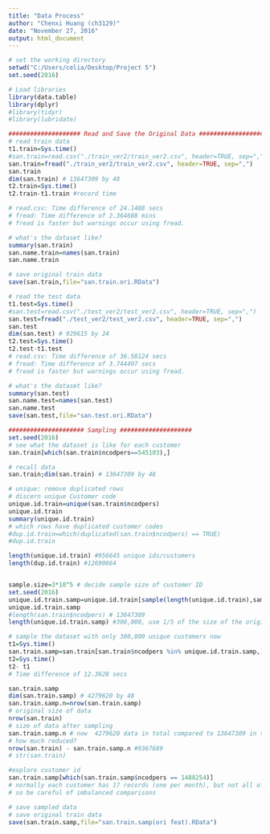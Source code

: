 ---
title: "Data Process"
author: "Chenxi Huang (ch3129)"
date: "November 27, 2016"
output: html_document
---

```{r}
# set the working directory
setwd("C:/Users/celia/Desktop/Project 5")
set.seed(2016)
```

```{r}
# Load libraries
library(data.table)
library(dplyr)
#library(tidyr)
#library(lubridate)

```

```{r}
#################### Read and Save the Original Data ##################
# read train data
t1.train=Sys.time() 
#san.train=read.csv("./train_ver2/train_ver2.csv", header=TRUE, sep=",")
san.train=fread("./train_ver2/train_ver2.csv", header=TRUE, sep=",")
san.train
dim(san.train) # 13647309 by 48
t2.train=Sys.time()
t2.train-t1.train #record time

# read.csv: Time difference of 24.1488 secs
# fread: Time difference of 2.364688 mins
# fread is faster but warnings occur using fread. 

# what's the dataset like?
summary(san.train)
san.name.train=names(san.train)
san.name.train

# save original train data
save(san.train,file="san.train.ori.RData")
```


```{r}
# read the test data
t1.test=Sys.time()
#san.test=read.csv("./test_ver2/test_ver2.csv", header=TRUE, sep=",")
san.test=fread("./test_ver2/test_ver2.csv", header=TRUE, sep=",")
san.test
dim(san.test) # 929615 by 24
t2.test=Sys.time()
t2.test-t1.test
# read.csv: Time difference of 36.58124 secs
# fread: Time difference of 3.744497 secs
# fread is faster but warnings occur using fread. 

# what's the dataset like?
summary(san.test)
san.name.test=names(san.test)
san.name.test
save(san.test,file="san.test.ori.RData")
```




```{r}
##################### Sampling ####################
set.seed(2016)
# see what the dataset is like for each customer
san.train[which(san.train$ncodpers==545103),]

# recall data
san.train;dim(san.train) # 13647309 by 48

# unique: remove duplicated rows
# discern unique Customer code
unique.id.train=unique(san.train$ncodpers)
unique.id.train
summary(unique.id.train)
# which rows have duplicated customer codes
#dup.id.train=which(duplicated(san.train$ncodpers) == TRUE) 
#dup.id.train

length(unique.id.train) #956645 unique ids/customers
length(dup.id.train) #12690664


sample.size=3*10^5 # decide sample size of customer ID
set.seed(2016)
unique.id.train.samp=unique.id.train[sample(length(unique.id.train),sample.size,replace = FALSE)]
unique.id.train.samp
#length(san.train$ncodpers) # 13647309
length(unique.id.train.samp) #300,000, use 1/5 of the size of the original data (13647309)

# sample the dataset with only 300,000 unique customers now
t1=Sys.time()
san.train.samp=san.train[san.train$ncodpers %in% unique.id.train.samp,]
t2=Sys.time()
t2- t1
# Time difference of 12.3628 secs

san.train.samp
dim(san.train.samp) # 4279620 by 48
san.train.samp.n=nrow(san.train.samp)
# original size of data
nrow(san.train)
# size of data after sampling
san.train.samp.n # now  4279620 data in total compared to 13647309 in the original dataset
# how much reduced?
nrow(san.train) - san.train.samp.n #9367689
# str(san.train)

#explore customer id
san.train.samp[which(san.train.samp$ncodpers == 1488254)]
# normally each customer has 17 records (one per month), but not all of them
# so be careful of imbalanced comparisons

# save sampled data
# save original train data
save(san.train.samp,file="san.train.samp(ori feat).RData")

```

